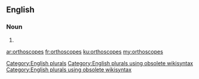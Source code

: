 ==English==

===Noun===
{{head|en}}

# {{plural of|orthoscope}}

[[Category:English plurals]][[Category:English plurals using obsolete wikisyntax]][[Category:English plurals using obsolete wikisyntax]]

[[ar:orthoscopes]]
[[fr:orthoscopes]]
[[ku:orthoscopes]]
[[my:orthoscopes]]